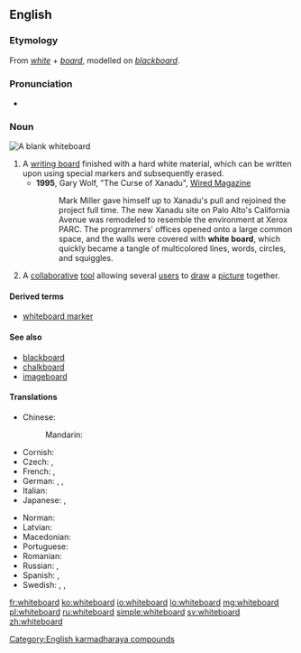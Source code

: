 ==English==
{{wikipedia}}

===Etymology===
From ''[[white]]'' + ''[[board]]'', modelled on ''[[blackboard]]''.

===Pronunciation===
* {{IPA|/ˈwaɪtbɔːd/|lang=en}}

===Noun===
[[Image:Blank whiteboard.JPG|right|thumb|A blank whiteboard]]
{{en-noun}}

# A [[writing board]] finished with a hard white material, which can be written upon using special markers and subsequently erased.
#* '''1995''', Gary Wolf, "The Curse of Xanadu", [http://www.wired.com/wired/archive/3.06/xanadu.html?pg=15&topic= Wired Magazine]
#*: Mark Miller gave himself up to Xanadu's pull and rejoined the project full time. The new Xanadu site on Palo Alto's California Avenue was remodeled to resemble the environment at Xerox PARC. The programmers' offices opened onto a large common space, and the walls were covered with '''white board''', which quickly became a tangle of multicolored lines, words, circles, and squiggles.
# {{context|by extension|computing|lang=en}} A [[collaborative]] [[tool]] allowing several [[user]]s to [[draw]] a [[picture]] together.

====Derived terms====
* [[whiteboard marker]]

====See also====
* [[blackboard]]
* [[chalkboard]]
* [[imageboard]]

====Translations====
{{trans-top|large vertical writing area}}
* Chinese:
*: Mandarin: {{t+|cmn|白板|tr=báibǎn|sc=Hani}}
* Cornish: {{t|kw|bord gwynn|m}}
* Czech: {{qualifier|any colour}} {{t+|cs|tabule|f}}, {{t|cs|bílá tabule|f}}
* French: {{qualifier|any colour}} {{t+|fr|tableau|m}}, {{t|fr|tableau blanc|m}}
* German: {{t+|de|Tafel|f}}, {{t|de|Weißwandtafel|f}}, {{t+|de|Whiteboard|n}}
* Italian: {{t+|it|lavagna|f}}
* Japanese: {{t+|ja|白板|tr=はくばん, hakuban|sc=Jpan}}, {{t|ja|ホワイトボード|tr=howaitobōdo|sc=Jpan}}
{{trans-mid}}
* Norman: {{t|nrf|blianche plianche|f}}
* Latvian: {{t|lv|tāfele|f}} {{qualifier|any color}}
* Macedonian: {{t|mk|бела табла|f|tr=béla tábla}}
* Portuguese: {{t|pt|[[quadro]] [[branco]]|m}}
* Romanian: {{t+|ro|tablă|f}}
* Russian: {{qualifier|any colour}} {{t+|ru|доска́|f}}, {{t|ru|бе́лая доска́|f}}
* Spanish: {{qualifier|any colour}} {{t+|es|pizarra|f}}, {{t|es|pizarra blanca|f}}
* Swedish: {{t|sv|vit tavla|c}}, {{t|sv|skrivtavla|c}}, {{t+|sv|whiteboard|c}}
{{trans-bottom}}

[[Category:English karmadharaya compounds]]

[[fr:whiteboard]]
[[ko:whiteboard]]
[[io:whiteboard]]
[[lo:whiteboard]]
[[mg:whiteboard]]
[[pl:whiteboard]]
[[ru:whiteboard]]
[[simple:whiteboard]]
[[sv:whiteboard]]
[[zh:whiteboard]]